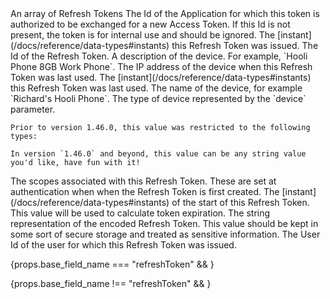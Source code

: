 
<APIBlock>
  <APIField name="refreshTokens" type="Array" renderif={props.base_field_name !== 'refreshToken'}>
    An array of Refresh Tokens
  </APIField>
  <APIField name={ props.base_field_name + ".applicationId" } type="String">
    The Id of the Application for which this token is authorized to be exchanged for a new Access Token. If this Id is not present, the token is for internal use and should be ignored.
  </APIField>
  <APIField name={ props.base_field_name + ".insertInstant" } type="Long">
    The [instant](/docs/reference/data-types#instants) this Refresh Token was issued.
  </APIField>
  <APIField name={ props.base_field_name + ".id" } type="UUID">
    The Id of the Refresh Token.
  </APIField>
  <APIField name={ props.base_field_name + ".metaData.device.description" } type="String">
    A description of the device. For example, `Hooli Phone 8GB Work Phone`.
  </APIField>
  <APIField name={ props.base_field_name + ".metaData.device.lastAccessedAddress" } type="String">
    The IP address of the device when this Refresh Token was last used.
  </APIField>
  <APIField name={ props.base_field_name + ".metaData.device.lastAccessedInstant" } type="Long">
    The [instant](/docs/reference/data-types#instants) this Refresh Token was last used.
  </APIField>
  <APIField name={ props.base_field_name + ".metaData.device.name" } type="String">
    The name of the device, for example `Richard's Hooli Phone`.
  </APIField>
  <APIField name={ props.base_field_name + ".metaData.device.type" } type="String">
    The type of device represented by the `device` parameter.

    Prior to version 1.46.0, this value was restricted to the following types:

<DeviceTypeList />

    In version `1.46.0` and beyond, this value can be any string value you'd like, have fun with it!
  </APIField>
  <APIField name={ props.base_field_name + ".metaData.scopes" } type="Array<String>">
    The scopes associated with this Refresh Token. These are set at authentication when when the Refresh Token is first created.
  </APIField>
  <APIField name={ props.base_field_name + ".startInstant" } type="Long">
    The [instant](/docs/reference/data-types#instants) of the start of this Refresh Token. This value will be used to calculate token expiration.
  </APIField>
  <APIField name={ props.base_field_name + ".token" } type="String">
    The string representation of the encoded Refresh Token. This value should be kept in some sort of secure storage and treated as sensitive information.
  </APIField>
  <APIField name={ props.base_field_name + ".userId" } type="UUID">
    The User Id of the user for which this Refresh Token was issued.
  </APIField>
</APIBlock>
 
{props.base_field_name  === "refreshToken" && <JSON title="Example Response JSON For a Single Refresh Token" src="jwt/refresh-token-get-response.json" /> }

{props.base_field_name  !== "refreshToken" &&  <JSON title="Example Response JSON For All Refresh Tokens For a User" src="jwt/refresh-tokens-get-response.json" /> }
